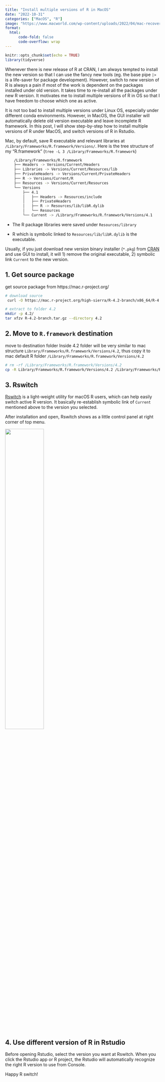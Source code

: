 ```yaml
---
title: "Install multiple versions of R in MacOS"
date: "2022-10-31"
categories: ["MacOS", "R"]
image: "https://www.macworld.com/wp-content/uploads/2022/04/mac-recovery-mode.jpg"
format:
  html:
      code-fold: false
      code-overflow: wrap
---
```


```r
knitr::opts_chunk$set(echo = TRUE)
library(tidyverse)
```

Whenever there is new release of R at CRAN, I am always tempted to install the new version so that I can use the fancy new tools (eg. the base pipe `|>` is a life-saver for package development). However, switch to new version of R is always a pain if most of the work is dependent on the packages installed under old version. It takes time to re-install all the packages under new R version. It motivates me to install multiple versions of R in OS so that I have freedom to choose which one as active. 

It is not too bad to install multiple versions under Linux OS, especially under different conda environments. However, in MacOS, the GUI installer will automatically delete old version executable and leave incomplete R framework. In this post, I will show step-by-step how to install multiple versions of R under MacOS, and switch versions of R in Rstudio.

Mac, by default, save R executable and relevant libraries at `/Library/Frameworks/R.framework/Versions/`. Here is the tree structure of my "R.framework" (`tree -L 3 /Library/Frameworks/R.framework`)

```bash
    /Library/Frameworks/R.framework
    ├── Headers -> Versions/Current/Headers
    ├── Libraries -> Versions/Current/Resources/lib
    ├── PrivateHeaders -> Versions/Current/PrivateHeaders
    ├── R -> Versions/Current/R
    ├── Resources -> Versions/Current/Resources
    └── Versions
        ├── 4.1
        │   ├── Headers -> Resources/include
        │   ├── PrivateHeaders
        │   ├── R -> Resources/lib/libR.dylib
        │   └── Resources
        └── Current -> /Library/Frameworks/R.framework/Versions/4.1
```

-   The R package libraries were saved under `Resources/library`

-   R which is symbolic linked to `Resources/lib/libR.dylib` is the executable.

Usually, if you just download new version binary installer (`*.pkg`) from [CRAN](https://cran.r-project.org/) and use GUI to install, it will 1) remove the original executable, 2) symbolic link `Current` to the new version.

## 1. Get source package

get source package from https://mac.r-project.org/

```bash
# download source
 curl -O https://mac.r-project.org/high-sierra/R-4.2-branch/x86_64/R-4.2-branch.tar.gz

# extract to folder 4.2
mkdir -p 4.2/
tar xfzv R-4.2-branch.tar.gz --directory 4.2
```

## 2. Move to `R.framework` destination

move to destination folder Inside 4.2 folder will be very similar to mac structure `Library/Frameworks/R.framework/Versions/4.2`, thus copy it to mac default R folder `/Library/Frameworks/R.framework/Versions/4.2`

```bash
# rm -rf /Library/Frameworks/R.framework/Versions/4.2
cp -R Library/Frameworks/R.framework/Versions/4.2 /Library/Frameworks/R.framework/Versions/
```

## 3. Rswitch

[Rswitch](https://rud.is/rswitch/) is a light-weight utility for macOS R users, which can help easily switch active R version. It basically re-establish symbolic link of `Current` mentioned above to the version you selected.

After installation and open, Rswitch shows as a little control panel at right corner of top menu.

![](./2022-10-27-macos_r_version.fig1.png){width="50%"}

## 4. Use different version of R in Rstudio

Before opening Rstudio, select the version you want at Rswitch. When you click the Rstudio app or R project, the Rstudio will automatically recognize the right R version to use from Console.

Happy R switch!

